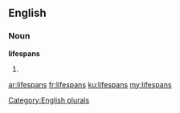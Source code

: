 ==English==

===Noun===
'''lifespans'''

# {{plural of|[[lifespan]]}}

[[Category:English plurals]]

[[ar:lifespans]]
[[fr:lifespans]]
[[ku:lifespans]]
[[my:lifespans]]